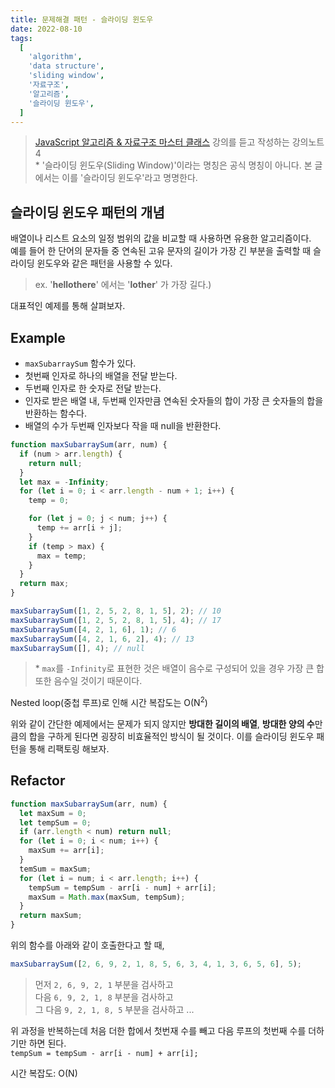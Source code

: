 ```yaml
---
title: 문제해결 패턴 - 슬라이딩 윈도우
date: 2022-08-10
tags:
  [
    'algorithm',
    'data structure',
    'sliding window',
    '자료구조',
    '알고리즘',
    '슬라이딩 윈도우',
  ]
---
```


> [JavaScript 알고리즘 & 자료구조 마스터 클래스](!https://www.udemy.com/course/best-javascript-data-structures/) 강의를 듣고 작성하는 강의노트 4  
> \* '슬라이딩 윈도우(Sliding Window)'이라는 명칭은 공식 명칭이 아니다. 본 글에서는 이를 '슬라이딩 윈도우'라고 명명한다.

## 슬라이딩 윈도우 패턴의 개념

배열이나 리스트 요소의 일정 범위의 값을 비교할 때 사용하면 유용한 알고리즘이다.  
예를 들어 한 단어의 문자들 중 연속된 고유 문자의 길이가 가장 긴 부분을 출력할 때
슬라이딩 윈도우와 같은 패턴을 사용할 수 있다.

> ex. '**hellothere**' 에서는 '**lother**' 가 가장 길다.)

대표적인 예제를 통해 살펴보자.

## Example

- `maxSubarraySum` 함수가 있다.
- 첫번째 인자로 하나의 배열을 전달 받는다.
- 두번째 인자로 한 숫자로 전달 받는다.
- 인자로 받은 배열 내, 두번째 인자만큼 연속된 숫자들의 합이 가장 큰 숫자들의 합을 반환하는 함수다.
- 배열의 수가 두번째 인자보다 작을 때 null을 반환한다.

```js
function maxSubarraySum(arr, num) {
  if (num > arr.length) {
    return null;
  }
  let max = -Infinity;
  for (let i = 0; i < arr.length - num + 1; i++) {
    temp = 0;

    for (let j = 0; j < num; j++) {
      temp += arr[i + j];
    }
    if (temp > max) {
      max = temp;
    }
  }
  return max;
}

maxSubarraySum([1, 2, 5, 2, 8, 1, 5], 2); // 10
maxSubarraySum([1, 2, 5, 2, 8, 1, 5], 4); // 17
maxSubarraySum([4, 2, 1, 6], 1); // 6
maxSubarraySum([4, 2, 1, 6, 2], 4); // 13
maxSubarraySum([], 4); // null
```

> \* `max`를 `-Infinity`로 표현한 것은 배열이 음수로 구성되어 있을 경우 가장 큰 합 또한 음수일 것이기 때문이다.

Nested loop(중첩 루프)로 인해 시간 복잡도는 O(N<sup>2</sup>)

위와 같이 간단한 예제에서는 문제가 되지 않지만 **방대한 길이의 배열**, **방대한 양의 수**만큼의 합을 구하게 된다면 굉장히 비효율적인 방식이 될 것이다. 이를 슬라이딩 윈도우 패턴을 통해 리팩토링 해보자.

## Refactor

```js
function maxSubarraySum(arr, num) {
  let maxSum = 0;
  let tempSum = 0;
  if (arr.length < num) return null;
  for (let i = 0; i < num; i++) {
    maxSum += arr[i];
  }
  temSum = maxSum;
  for (let i = num; i < arr.length; i++) {
    tempSum = tempSum - arr[i - num] + arr[i];
    maxSum = Math.max(maxSum, tempSum);
  }
  return maxSum;
}
```

위의 함수를 아래와 같이 호출한다고 할 때,

```js
maxSubarraySum([2, 6, 9, 2, 1, 8, 5, 6, 3, 4, 1, 3, 6, 5, 6], 5);
```

> 먼저 `2, 6, 9, 2, 1` 부분을 검사하고  
> 다음 `6, 9, 2, 1, 8` 부분을 검사하고  
> 그 다음 `9, 2, 1, 8, 5` 부분을 검사하고 ...

위 과정을 반복하는데 처음 더한 합에서 첫번재 수를 빼고 다음 루프의 첫번째 수를 더하기만 하면 된다.  
`tempSum = tempSum - arr[i - num] + arr[i];`

시간 복잡도: O(N)
